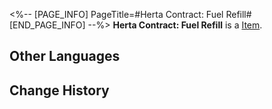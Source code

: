 <%-- [PAGE_INFO]
PageTitle=#Herta Contract: Fuel Refill#
[END_PAGE_INFO] --%>
{{Item Infobox
|id          = 310002
|image       = Item Herta Contract- Fuel Refill.png
|type        = 
|invCategory = Valuables
|rarity      = 4
|effect      = A mutual aid contract between Herta and the Express. She will help the Express whenever she can, in exchange for treasures found during trailblazing.
|description = 
}}
'''Herta Contract: Fuel Refill''' is a [[Item]].

==Other Languages==
{{Other Languages
|en   = Herta Contract: Fuel Refill
|zhs  = 黑塔 • 燃料补充协议
|zht  = 黑塔•燃料補充協議
|ja   = ヘルタ・燃料補充協定
|ko   = 헤르타 • 연료 보충 협의
|es   = Herta - Contrato de abastecimiento de combustible
|fr   = Contrat de réapprovisionnement en carburant de Herta
|ru   = «Герта»: Контракт на восполнение топлива
|th   = Herta - พันธสัญญาการเติมเชื้อเพลิง
|vi   = Herta - Thoả Thuận Bổ Sung Nhiên Liệu
|de   = Hertas Vertrag &ndash; Treibstoffnachschub
|id   = Herta Contract: Fuel Refill
|pt   = Contrato de Herta: Refil de Combustível
}}

==Change History==
{{Change History|2.0}}